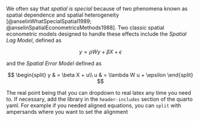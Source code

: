 We often say that *spatial is special* because of two phenomena known as spatial
dependence and spatial heterogeneity
[@anselinWhatSpecialSpatial1989; @anselinSpatialEconometricsMethods1988]. Two
classic spatial econometric models designed to handle these effects include
the *Spatial Lag Model*, defined as

$$y = \rho Wy + \beta X + \epsilon$$

and the *Spatial Error Model* defined as

<!-- use html comments for in-text notes.

You can dropdown to real latex any time you need to. If necessary,
add the library in the `header-includes` section of the quarto yaml

for example if you needed aligned equations, you can `split` with ampersands
where you want to set the alignment

-->

$$
\begin{split}
y & = \beta X + u\\
u & = \lambda W u + \epsilon
\end{split}
$$

The real point being that you can dropdown to real latex any time you need to.
If necessary, add the library in the `header-includes` section of the quarto
yaml. For example if you needed aligned equations, you can `split` with
ampersands where you want to set the alignment